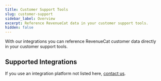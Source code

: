 ```yaml
---
title: Customer Support Tools
slug: customer-support
sidebar_label: Overview
excerpt: Reference RevenueCat data in your customer support tools.
hidden: false
---
```


With our integrations you can reference RevenueCat customer data directly in your customer support tools.

## Supported Integrations

<ContentCardItem
  title="Zendesk"
  subtitle="Our Zendesk app displays customer subscription data directly in your support ticket sidebar."
  link="/docs/integrations/customer-support/zendesk"
  icon="integrations/icons/zendesk.png"
/>

<ContentCardItem
  title="Intercom"
  subtitle="Our Intercom app displays customer subscription data directly in your support conversation sidebar."
  link="/docs/integrations/customer-support/intercom"
  icon="integrations/icons/intercom.png"
/>

<ContentCardItem
  title="Stripe"
  subtitle="Our Stripe dashboard app displays customer subscription data directly in your Stripe dashboard."
  link="/docs/integrations/stripe-app"
  icon="integrations/icons/stripe.png"
/>

If you use an integration platform not listed here, [contact us](https://www.revenuecat.com/contact).
